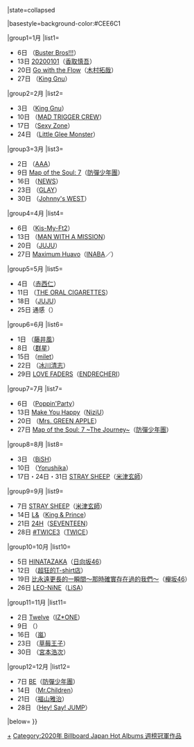 {{Navbox
|bodyclass=hlist
|name= Billboard JAPAN Hot Albums 週榜冠軍 (2020年)
|title= [[日本告示牌|Billboard JAPAN]] Hot Albums 週榜冠軍作品及獲得者{{#if:{{{1|}}}|（{{{1|}}}）|}}
|state=<includeonly>collapsed</includeonly>

|basestyle=background-color:#CEE6C1

|group1=1月
|list1=
* 6日 {{link-ja|Buster Bros!!! -Before The 2nd D.R.B-|ヒプノシスマイクのディスコグラフィ#Buster Bros!!!『Buster Bros!!! -Before The 2nd D.R.B-』}}（[[催眠麥克風|Buster Bros!!!]]）
* 13日 [[20200101]]（[[香取慎吾]]）
* 20日 [[Go with the Flow]]（[[木村拓哉]]）
* 27日 {{link-ja|CEREMONY (King Gnu專輯)|CEREMONY|CEREMONY}}（[[King Gnu]]）

|group2=2月
|list2=
* 3日 {{link-ja|CEREMONY (King Gnu專輯)|CEREMONY|CEREMONY}}（[[King Gnu]]）
* 10日 {{link-ja|MAD TRIGGER CREW -Before The 2nd D.R.B-|ヒプノシスマイクのディスコグラフィ#MAD TRIGGER CREW『MAD TRIGGER CREW -Before The 2nd D.R.B-』}}（[[催眠麥克風|MAD TRIGGER CREW]]）
* 17日 {{link-ja|POP×STEP!?|POP×STEP!?}}（[[Sexy Zone]]）
* 24日 {{link-ja|BRIGHT NEW WORLD|BRIGHT NEW WORLD}}（[[Little Glee Monster]]）

|group3=3月
|list3=
* 2日 {{link-ja|AAA 15th Anniversary All Time Best -thanx AAA lot-|AAA 15th Anniversary All Time Best -thanx AAA lot-}}（[[AAA (團體)|AAA]]）
* 9日 [[Map of the Soul: 7]]（[[防彈少年團]]）
* 16日 {{link-ja|STORY (NEWS專輯)|STORY (NEWSのアルバム)|STORY}}（[[NEWS]]）
* 23日 {{link-ja|REVIEW II -BEST OF GLAY-|REVIEW II -BEST OF GLAY-}}（[[GLAY]]）
* 30日 {{link-ja|W trouble|W trouble}}（[[Johnny's WEST]]）

|group4=4月
|list4=
* 6日 {{link-ja|To-y2|To-y2}}（[[Kis-My-Ft2]]）
* 13日 {{link-ja|MAN WITH A "B-SIDES & COVERS" MISSION|MAN WITH A "B-SIDES & COVERS" MISSION}}（[[MAN WITH A MISSION]]）
* 20日 {{link-ja|YOUR STORY (JUJU專輯)|YOUR STORY (JUJUのアルバム)|YOUR STORY}}（[[JUJU]]）
* 27日 [[Maximum Huavo]]（[[稻葉浩志|INABA]]／{{link-en|SALAS|Stevie Salas}}）

|group5=5月
|list5=
* 4日 {{link-ja|OUR BEST (赤西仁專輯)|OUR BEST (赤西仁のアルバム)|OUR BEST}}（[[赤西仁]]）
* 11日 {{link-ja|SUCK MY WORLD|SUCK MY WORLD}}（[[THE ORAL CIGARETTES]]）
* 18日 {{link-ja|YOUR STORY (JUJU專輯)|YOUR STORY (JUJUのアルバム)|YOUR STORY}}（[[JUJU]]）
* 25日 通感（{{link-ja|Rain Drops|にじさんじ#Rain Drops}}）

|group6=6月
|list6=
* 1日 {{link-ja|HELP EVER HURT NEVER}}（[[藤井風]]）
* 8日 {{link-ja|BanG Dream!音樂作品列表|BanG Dream!のディスコグラフィ|BanG Dream!少女樂團派對!翻唱曲合輯Vol.4}}（[[BanG Dream!|群星]]）
* 15日 {{link-ja|eyes (milet專輯)|eyes (miletのアルバム)|eyes}}（[[milet]]）
* 22日 {{link-ja|Papillon－Bohemian Rhapsody－|Papillon -ボヘミアン・ラプソディ-}}（[[冰川清志]]）
* 29日 [[LOVE FADERS]]（[[堂本剛|ENDRECHERI]]）

|group7=7月
|list7=
* 6日 {{link-ja|Breakthrough!|BanG Dream!のディスコグラフィ#Breakthrough!}}（[[BanG Dream!#Poppin'Party|Poppin'Party]]）
* 13日 [[Make You Happy]]（[[NiziU]]）
* 20日 {{link-ja|5 (Mrs. GREEN APPLE專輯)|5 (Mrs. GREEN APPLEのアルバム)|5}}（[[Mrs. GREEN APPLE]]）
* 27日 [[Map of the Soul: 7 ~The Journey~]]（[[防彈少年團]]）

|group8=8月
|list8=
* 3日 {{link-ja|LETTERS|LETTERS}}（[[BiSH]]）
* 10日 {{link-ja|盜作|盗作 (ヨルシカのアルバム)}}（[[Yorushika]]）
* 17日・24日・31日 [[STRAY SHEEP]]（[[米津玄師]]）

|group9=9月
|list9=
* 7日 [[STRAY SHEEP]]（[[米津玄師]]）
* 14日 [[L&]]（[[King & Prince]]）
* 21日 [[24H]]（[[SEVENTEEN]]）
* 28日 [[＃TWICE3|#TWICE3]]（[[TWICE]]）

|group10=10月
|list10=
* 5日 [[HINATAZAKA]]（[[日向坂46]]）
* 12日 {{link-ja|You need the Tank-top}}（[[超狂的T-shirt店]]）
* 19日 [[比永遠更長的一瞬間～那時確實存在過的我們～]]（[[櫸坂46]]）
* 26日 [[LEO-NiNE]]（[[LiSA]]）

|group11=11月
|list11=
* 2日 [[Twelve (IZ*ONE專輯)|Twelve]]（[[IZ*ONE]]）
* 9日 {{link-ja|新小岩 (ZORN專輯)|新小岩 (アルバム)|新小岩}}（{{link-ja|ZORN}}）
* 16日 {{link-ja|This is 嵐|This is 嵐}}（[[嵐]]）
* 23日 {{link-ja|Strawberry Prince|Strawberry Prince}}（[[草莓王子]]）
* 30日 {{link-ja|ROMANCE|ROMANCE (宮本浩次のアルバム)}}（[[宮本浩次]]）

|group12=12月
|list12=
* 7日 [[BE (防彈少年團專輯)|BE]]（[[防彈少年團]]）
* 14日 {{link-ja|SOUNDTRACKS|SOUNDTRACKS}}（[[Mr.Children]]）
* 21日 {{link-ja|AKIRA (專輯)|AKIRA (アルバム)|AKIRA}}（[[福山雅治]]）
* 28日 {{link-ja|Fab! -Music speaks.-|Fab! -Music speaks.-}}（[[Hey! Say! JUMP]]）

|below={{Billboard JAPAN 專輯週榜冠軍／年份別模板}}
}}<noinclude>[[Category:2020年 Billboard Japan Hot Albums 週榜冠軍作品|+]]</noinclude>
<includeonly>[[Category:2020年 Billboard Japan Hot Albums 週榜冠軍作品]]</includeonly>